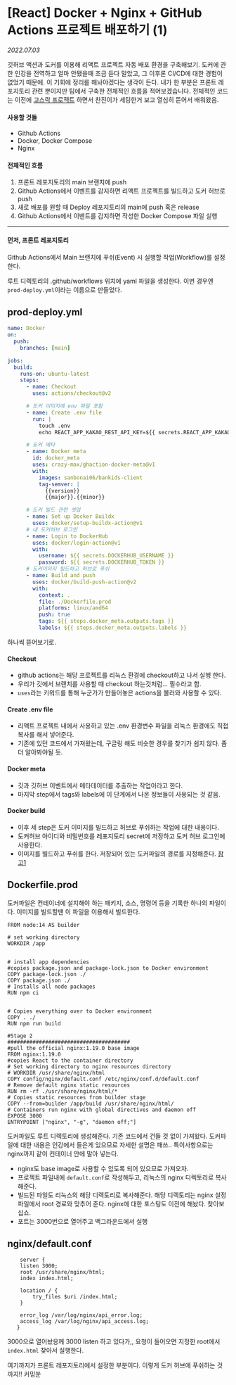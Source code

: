 
# \[React] Docker + Nginx + GitHub Actions 프로젝트 배포하기 (1)

_2022.07.03_

깃허브 액션과 도커를 이용해 리액트 프로젝트 자동 배포 환경을 구축해보기. 도커에 관한 인강을 전역하고 얼마 안됐을때 조금 듣다 말았고, 그 이후론 CI/CD에 대한 경험이 없었기 때문에. 이 기회에 정리를 해놔야겠다는 생각이 든다. 내가 한 부분은 프론트 레포지토리 관련 뿐이지만 팀에서 구축한 전체적인 흐름을 적어보겠습니다. 전체적인 코드는 이전에 [고스락 프로젝트](https://github.com/Gosrock/Ticket-Deploy) 하면서 찬진이가 세팅한거 보고 열심히 뜯어서 배워왔음.

#### 사용할 것들

- Github Actions
- Docker, Docker Compose
- Nginx

#### 전체적인 흐름

1.  프론트 레포지토리의 main 브랜치에 push
2.  Github Actions에서 이벤트를 감지하면 리액트 프로젝트를 빌드하고 도커 허브로 push
3.  새로 배포를 원할 때 Deploy 레포지토리의 main에 push 혹은 release
4.  Github Actions에서 이벤트를 감지하면 작성한 Docker Compose 파일 실행

---

#### 먼저, 프론트 레포지토리

Github Actions에서 Main 브랜치에 푸쉬(Event) 시 실행할 작업(Workflow)를 설정한다.

루트 디렉토리의 .github/workflows 위치에 yaml 파일을 생성한다. 이번 경우엔 `prod-deploy.yml`이라는 이름으로 만들었다.

## prod-deploy.yml

```yaml
name: Docker
on:
  push:
    branches: [main]

jobs:
  build:
    runs-on: ubuntu-latest
    steps:
      - name: Checkout
        uses: actions/checkout@v2

      # 도커 이미지에 env 파일 포함
      - name: Create .env file
        run: |
          touch .env
          echo REACT_APP_KAKAO_REST_API_KEY=${{ secrets.REACT_APP_KAKAO_REST_API_KEY }}\ >> .env

      # 도커 메타
      - name: Docker meta
        id: docker_meta
        uses: crazy-max/ghaction-docker-meta@v1
        with:
          images: sanbonai06/bankids-client
          tag-semver: |
            {{version}}
            {{major}}.{{minor}}

      # 도커 빌드 관련 셋업
      - name: Set up Docker Buildx
        uses: docker/setup-buildx-action@v1
      # 내 도커허브 로그인
      - name: Login to DockerHub
        uses: docker/login-action@v1
        with:
          username: ${{ secrets.DOCKERHUB_USERNAME }}
          password: ${{ secrets.DOCKERHUB_TOKEN }}
      # 도커이미지 빌드하고 허브로 푸쉬
      - name: Build and push
        uses: docker/build-push-action@v2
        with:
          context: .
          file: ./Dockerfile.prod
          platforms: linux/amd64
          push: true
          tags: ${{ steps.docker_meta.outputs.tags }}
          labels: ${{ steps.docker_meta.outputs.labels }}
```

하나씩 뜯어보기로.

#### Checkout

- github actions는 해당 프로젝트를 리눅스 환경에 checkout하고 나서 실행 한다.
- 우리가 깃에서 브랜치를 사용할 때 checkout 하는것처럼... 필수라고 함.
- `uses`라는 키워드를 통해 누군가가 만들어놓은 actions을 불러와 사용할 수 있다.

#### Create .env file

- 리액트 프로젝트 내에서 사용하고 있는 .env 환경변수 파일을 리눅스 환경에도 직접 복사를 해서 넣어준다.
- 기존에 있던 코드에서 가져왔는데, 구글링 해도 비슷한 경우를 찾기가 쉽지 않다. 좀 더 알아봐야될 듯.

#### Docker meta

- 깃과 깃허브 이벤트에서 메타데이터를 추출하는 작업이라고 한다.
- 마지막 step에서 tags와 labels에 이 단계에서 나온 정보들이 사용되는 것 같음.

#### Docker build

- 이후 세 step은 도커 이미지를 빌드하고 허브로 푸쉬하는 작업에 대한 내용이다.
- 도커허브 아이디와 비밀번호를 레포지토리 secret에 저장하고 도커 허브 로그인에 사용한다.
- 이미지를 빌드하고 푸쉬를 한다. 저장되어 있는 도커파일의 경로를 지정해준다. [참고1](https://fe-developers.kakaoent.com/2022/220106-github-actions/)

## Dockerfile.prod

도커파일은 컨테이너에 설치해야 하는 패키지, 소스, 명령어 등을 기록한 하나의 파일이다. 이미지를 빌드할땐 이 파일을 이용해서 빌드한다.

```docker
FROM node:14 AS builder

# set working directory
WORKDIR /app


# install app dependencies
#copies package.json and package-lock.json to Docker environment
COPY package-lock.json ./
COPY package.json ./
# Installs all node packages
RUN npm ci


# Copies everything over to Docker environment
COPY . ./
RUN npm run build

#Stage 2
#######################################
#pull the official nginx:1.19.0 base image
FROM nginx:1.19.0
#copies React to the container directory
# Set working directory to nginx resources directory
# WORKDIR /usr/share/nginx/html
COPY config/nginx/default.conf /etc/nginx/conf.d/default.conf
# Remove default nginx static resources
RUN rm -rf ./usr/share/nginx/html/*
# Copies static resources from builder stage
COPY --from=builder /app/build /usr/share/nginx/html/
# Containers run nginx with global directives and daemon off
EXPOSE 3000
ENTRYPOINT ["nginx", "-g", "daemon off;"]
```

도커파일도 루트 디렉토리에 생성해준다. 기존 코드에서 건들 것 없이 가져왔다. 도커파일에 대한 내용은 인강에서 들은게 있으므로 자세한 설명은 패쓰.. 특이사항으로는 nginx까지 같이 컨테이너 안에 말아 넣는다.

- nginx도 base image로 사용할 수 있도록 되어 있으므로 가져오자.
- 프로젝트 파일내에 `default.conf`로 작성해두고, 리눅스의 nginx 디렉토리로 복사해준다.
- 빌드된 파일도 리눅스의 해당 디렉토리로 복사해준다. 해당 디렉토리는 nginx 설정 파일에서 root 경로와 맞추어 준다. nginx에 대한 포스팅도 이전에 해놨다. 찾아보십쇼.
- 포트는 3000번으로 열어주고 백그라운드에서 실행

## nginx/default.conf

```nginx
    server {
    listen 3000;
    root /usr/share/nginx/html;
    index index.html;

    location / {
        try_files $uri /index.html;
    }

    error_log /var/log/nginx/api_error.log;
    access_log /var/log/nginx/api_access.log;
   }
```

3000으로 열어놨응께 3000 listen 하고 있다가,, 요청이 들어오면 지정한 root에서 `index.html` 찾아서 실행한다.

여기까지가 프론트 레포지토리에서 설정한 부분이다. 이렇게 도커 허브에 푸쉬하는 것 까지!! 커밍쑨
